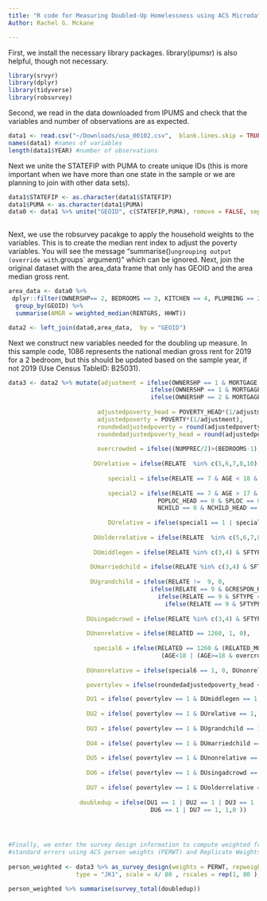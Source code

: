 ```yaml
---
title: "R code for Measuring Doubled-Up Homelessness using ACS Microdata"
Author: Rachel G. Mckane

---
```

First, we install the necessary library packages. library(ipumsr) is also helpful, though not necessary.

```r
library(srvyr)
library(dplyr)
library(tidyverse)
library(robsurvey)
```

Second, we read in the data downloaded from IPUMS and check that the variables and number of observations are as expected.

```r
data1 <- read.csv("~/Downloads/usa_00102.csv",  blank.lines.skip = TRUE)
names(data1) #names of variables
length(data1$YEAR) #number of observations

```

Next we unite the STATEFIP with PUMA to create unique IDs (this is more important when we have more than one state in the sample or we are planning to join with other data sets). 

```r
data1$STATEFIP <- as.character(data1$STATEFIP)
data1$PUMA <- as.character(data1$PUMA)
data0 <- data1 %>% unite("GEOID", c(STATEFIP,PUMA), remove = FALSE, sep = "") 
    
```
Next, we use the robsurvey pacakge to apply the household weights to the variables. This is to create the median rent index to adjust the poverty variables. You will see the message "summarise()` ungrouping output (override with `.groups` argument)" which can be ignored. Next, join the original dataset with the area_data frame that only has GEOID and the area median gross rent. 


```r

area_data <- data0 %>%
 dplyr::filter(OWNERSHP== 2, BEDROOMS == 3, KITCHEN == 4, PLUMBING == 20,PERNUM == 1) %>% 
  group_by(GEOID) %>%
  summarise(AMGR = weighted_median(RENTGRS, HHWT))

data2 <- left_join(data0,area_data,  by = "GEOID")

```

Next we  construct new variables needed for the doubling up measure. In this sample code, 1086 represents the national median gross rent for 2019 for a 2 bedroom, but this should be updated based on the sample year, if not 2019 (Use Census TableID: B25031).

```r


data3 <- data2 %>% mutate(adjustment = ifelse(OWNERSHP == 1 & MORTGAGE == 1, .402*(AMGR/1086) + .598,
                                        ifelse(OWNERSHP == 1 & MORTGAGE == 2 | MORTGAGE == 3  | MORTGAGE == 4, .504*(AMGR/1086) +.496,
                                        ifelse(OWNERSHP == 2 & MORTGAGE == 0, .514*(AMGR/1086) + .486, NA))),
  
                         adjustedpoverty_head = POVERTY_HEAD*(1/adjustment), 
                         adjustedpoverty = POVERTY*(1/adjustment), 
                         roundedadjustedpoverty = round(adjustedpoverty, 0),
                         roundedadjustedpoverty_head = round(adjustedpoverty_head,0),
  
                         overcrowded = ifelse((NUMPREC/2)>(BEDROOMS-1), 1, 0),
  
                        DUrelative = ifelse(RELATE  %in% c(5,6,7,8,10)  & AGE < 65, 1,0),
  
                            special1 = ifelse(RELATE == 7 & AGE < 18 & MOMLOC== 0 & POPLOC == 0, 1, 0),
  
                            special2 = ifelse(RELATE == 7 & AGE > 17 & MOMLOC== 0 & POPLOC == 0 & MOMLOC_HEAD == 0 & 
                                          POPLOC_HEAD == 0 & SPLOC == 0 & SPLOC_HEAD == 0 &
                                          NCHILD == 0 & NCHILD_HEAD == 0, 1, 0),
  
                            DUrelative = ifelse(special1 == 1 | special2 == 1, 0, DUrelative),
  
                        DUolderrelative = ifelse(RELATE  %in% c(5,6,7,8,10) & AGE >= 65 & overcrowded == 1, 1,0),
                  
                        DUmiddlegen = ifelse(RELATE %in% c(3,4) & SFTYPE %in% c(3,4) & AGE >=18, 1,0),
  
                       DUmarriedchild = ifelse(RELATE %in% c(3,4) & SFTYPE %in% c(1,2), 1,0),
  
                       DUgrandchild = ifelse(RELATE !=  9, 0, 
                                        ifelse(RELATE == 9 & GCRESPON_HEAD == 2 & AGE < 18, 0, 
                                          ifelse(RELATE == 9 & SFTYPE == 4  & AGE_MOM<18, 0,
                                            ifelse(RELATE == 9 & SFTYPE == 3 &  AGE_POP<18, 0, 1)))),
  
                      DUsingadcrowd = ifelse(RELATE %in% c(3,4) & SFTYPE == 0 & AGE >17 & overcrowded == 1, 1, 0),
  
                      DUnonrelative = ifelse(RELATED == 1260, 1, 0),
                      
                        special6 = ifelse(RELATED == 1260 & (RELATED_MOM %in% 1114 | RELATED_POP %in% 1114) & 
                                           (AGE<18 | (AGE>=18 & overcrowded==0)),1,0), 
    
                      DUnonrelative = ifelse(special6 == 1, 0, DUnonrelative),

                      povertylev = ifelse(roundedadjustedpoverty_head <= 125 & roundedadjustedpoverty <= 125, 1, 0),

                      DU1 = ifelse( povertylev == 1 & DUmiddlegen == 1, 1, 0),
  
                      DU2 = ifelse( povertylev == 1 & DUrelative == 1, 1, 0),
                
                      DU3 = ifelse( povertylev == 1 & DUgrandchild == 1, 1, 0),
  
                      DU4 = ifelse( povertylev == 1 & DUmarriedchild == 1, 1, 0),
  
                      DU5 = ifelse( povertylev == 1 & DUnonrelative == 1, 1, 0),
  
                      DU6 = ifelse( povertylev == 1 & DUsingadcrowd == 1, 1, 0),
  
                      DU7 = ifelse( povertylev == 1 & DUolderrelative == 1, 1, 0),
               
                    doubledup = ifelse(DU1 == 1 | DU2 == 1 | DU3 == 1 |DU4 == 1 | DU5 == 1 |
                                        DU6 == 1 | DU7 == 1, 1,0 ))




#Finally, we enter the survey design information to compute weighted frequencies and 
#standard errors using ACS person weights (PERWT) and Replicate Weights (REPWTP).
  
person_weighted <- data3 %>% as_survey_design(weights = PERWT, repweights = matches("REPWTP[0-9]+"), 
                   type = "JK1", scale = 4/ 80 , rscales = rep(1, 80 ), mse = TRUE)

person_weighted %>% summarise(survey_total(doubledup))



```               
  


